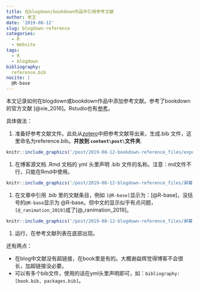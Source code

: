 ```yaml
---
title: 在blogdown/bookdown作品中引用参考文献
author: 老王
date: '2019-08-12'
slug: blogdown-reference
categories:
  - R
  - Website
tags:
  - R
  - blogdown
bibliography:
  reference.bib
nocite: | 
  @R-base
---
```


本文记录如何在blogdown或bookdown作品中添加参考文献。参考了bookdown的官方文献 [@xie_2016]。Rstudio也有[参考](https://rmarkdown.rstudio.com/authoring_bibliographies_and_citations.html)。

具体做法：

1. 准备好参考文献文件。此处从[zotero](https://www.zotero.org/)中把参考文献导出来，生成.bib 文件，这里命名为reference.bib。**并放到 `content\post\`文件夹**.
```r
knitr::include_graphics('/post/2019-08-12-bookdown-reference_files/exporting from zotero.png')
```
1. 在博客源文档 .Rmd 文档的 yml 头里声明 .bib 文件的名称。注意：md文件不行，只能在Rmd中使用。
```r
knitr::include_graphics('/post/2019-08-12-blogdown-reference_files/屏幕快照 2019-08-12 下午7.15.11.png')
```
1. 在文章中引用 .bib 里的文献条目，例如 `[@R-base]`显示为：[@R-base]，没括号的`@R-base`显示为 @R-base。但中文的显示似乎有点问题，`[@_ranimation_2019]`成了[@_ranimation_2019]。
```r
knitr::include_graphics('/post/2019-08-12-blogdown-reference_files/屏幕快照 2019-08-12 下午7.07.52.png')
```
1. 运行，在参考文献列表在底部出现。 

还有两点：

* 在blog中文献没有超链接，在book里是有的。大概谢益辉觉得博客不会很长，加超链接没必要。
* 可以有多个bib文件，使用的话在yml头里声明即可，如：`bibliography: [book.bib, packages.bib]`。